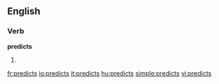 ==English==

===Verb===
'''predicts'''

# {{third person singular of|[[predict]]}}

[[fr:predicts]]
[[io:predicts]]
[[it:predicts]]
[[hu:predicts]]
[[simple:predicts]]
[[vi:predicts]]